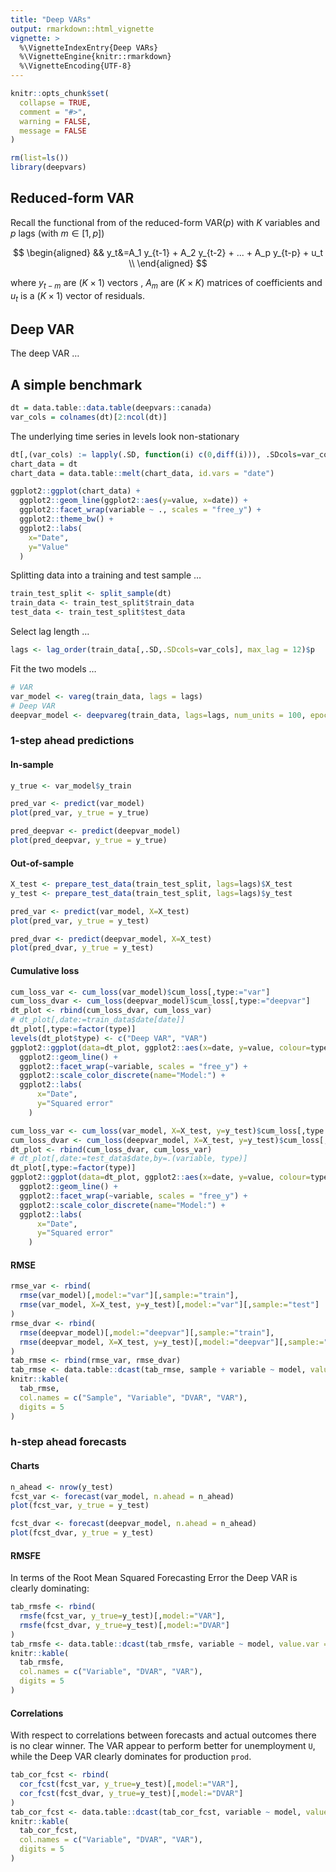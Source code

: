 ```yaml
---
title: "Deep VARs"
output: rmarkdown::html_vignette
vignette: >
  %\VignetteIndexEntry{Deep VARs}
  %\VignetteEngine{knitr::rmarkdown}
  %\VignetteEncoding{UTF-8}
---
```


```r
knitr::opts_chunk$set(
  collapse = TRUE,
  comment = "#>",
  warning = FALSE,
  message = FALSE
)
```

```r
rm(list=ls())
library(deepvars)
```

## Reduced-form VAR 

Recall the functional from of the reduced-form VAR($p$) with $K$ variables and $p$ lags (with $m \in [1,p]$) 

$$
\begin{aligned}
&& y_t&=A_1 y_{t-1} + A_2 y_{t-2} + ... + A_p y_{t-p} + u_t \\
\end{aligned}
$$

where $y_{t-m}$ are $(K \times 1)$ vectors , $A_m$ are $(K \times K)$ matrices of coefficients and $u_t$ is a $(K \times 1)$ vector of residuals. 

## Deep VAR

The deep VAR ...

## A simple benchmark

```r
dt = data.table::data.table(deepvars::canada)
var_cols = colnames(dt)[2:ncol(dt)]
```

The underlying time series in levels look non-stationary 

```r
dt[,(var_cols) := lapply(.SD, function(i) c(0,diff(i))), .SDcols=var_cols]
chart_data = dt
chart_data = data.table::melt(chart_data, id.vars = "date")

ggplot2::ggplot(chart_data) +
  ggplot2::geom_line(ggplot2::aes(y=value, x=date)) +
  ggplot2::facet_wrap(variable ~ ., scales = "free_y") +
  ggplot2::theme_bw() +
  ggplot2::labs(
    x="Date",
    y="Value"
  )
```

Splitting data into a training and test sample ...

```r
train_test_split <- split_sample(dt)
train_data <- train_test_split$train_data
test_data <- train_test_split$test_data
```

Select lag length ...

```r
lags <- lag_order(train_data[,.SD,.SDcols=var_cols], max_lag = 12)$p
```

Fit the two models ...

```r
# VAR
var_model <- vareg(train_data, lags = lags)
# Deep VAR
deepvar_model <- deepvareg(train_data, lags=lags, num_units = 100, epochs=500)
```

### 1-step ahead predictions

#### In-sample

```r
y_true <- var_model$y_train
```

```r
pred_var <- predict(var_model)
plot(pred_var, y_true = y_true)
```

```r
pred_deepvar <- predict(deepvar_model)
plot(pred_deepvar, y_true = y_true)
```

#### Out-of-sample

```r
X_test <- prepare_test_data(train_test_split, lags=lags)$X_test
y_test <- prepare_test_data(train_test_split, lags=lags)$y_test
```


```r
pred_var <- predict(var_model, X=X_test)
plot(pred_var, y_true = y_test)
```

```r
pred_dvar <- predict(deepvar_model, X=X_test)
plot(pred_dvar, y_true = y_test)
```

#### Cumulative loss

```r
cum_loss_var <- cum_loss(var_model)$cum_loss[,type:="var"]
cum_loss_dvar <- cum_loss(deepvar_model)$cum_loss[,type:="deepvar"]
dt_plot <- rbind(cum_loss_dvar, cum_loss_var)
# dt_plot[,date:=train_data$date[date]]
dt_plot[,type:=factor(type)]
levels(dt_plot$type) <- c("Deep VAR", "VAR")
ggplot2::ggplot(data=dt_plot, ggplot2::aes(x=date, y=value, colour=type)) +
  ggplot2::geom_line() +
  ggplot2::facet_wrap(~variable, scales = "free_y") +
  ggplot2::scale_color_discrete(name="Model:") +
  ggplot2::labs(
      x="Date",
      y="Squared error"
    )
```

```r
cum_loss_var <- cum_loss(var_model, X=X_test, y=y_test)$cum_loss[,type:="var"]
cum_loss_dvar <- cum_loss(deepvar_model, X=X_test, y=y_test)$cum_loss[,type:="deepvar"]
dt_plot <- rbind(cum_loss_dvar, cum_loss_var)
# dt_plot[,date:=test_data$date,by=.(variable, type)]
dt_plot[,type:=factor(type)]
ggplot2::ggplot(data=dt_plot, ggplot2::aes(x=date, y=value, colour=type)) +
  ggplot2::geom_line() +
  ggplot2::facet_wrap(~variable, scales = "free_y") +
  ggplot2::scale_color_discrete(name="Model:") +
  ggplot2::labs(
      x="Date",
      y="Squared error"
    )
```

#### RMSE

```r
rmse_var <- rbind(
  rmse(var_model)[,model:="var"][,sample:="train"],
  rmse(var_model, X=X_test, y=y_test)[,model:="var"][,sample:="test"]
)
rmse_dvar <- rbind(
  rmse(deepvar_model)[,model:="deepvar"][,sample:="train"],
  rmse(deepvar_model, X=X_test, y=y_test)[,model:="deepvar"][,sample:="test"]
)
tab_rmse <- rbind(rmse_var, rmse_dvar)
tab_rmse <- data.table::dcast(tab_rmse, sample + variable ~ model, value.var = "value")
knitr::kable(
  tab_rmse, 
  col.names = c("Sample", "Variable", "DVAR", "VAR"),
  digits = 5
) 
```

### h-step ahead forecasts

#### Charts

```r
n_ahead <- nrow(y_test)
fcst_var <- forecast(var_model, n.ahead = n_ahead)
plot(fcst_var, y_true = y_test)
```

```r
fcst_dvar <- forecast(deepvar_model, n.ahead = n_ahead)
plot(fcst_dvar, y_true = y_test)
```

#### RMSFE 

In terms of the Root Mean Squared Forecasting Error the Deep VAR is clearly dominating:

```r
tab_rmsfe <- rbind(
  rmsfe(fcst_var, y_true=y_test)[,model:="VAR"],
  rmsfe(fcst_dvar, y_true=y_test)[,model:="DVAR"]
)
tab_rmsfe <- data.table::dcast(tab_rmsfe, variable ~ model, value.var = "value")
knitr::kable(
  tab_rmsfe, 
  col.names = c("Variable", "DVAR", "VAR"),
  digits = 5
) 
```

#### Correlations

With respect to correlations between forecasts and actual outcomes there is no clear winner. The VAR appear to perform better for unemployment `U`, while the Deep VAR clearly dominates for production `prod`.

```r
tab_cor_fcst <- rbind(
  cor_fcst(fcst_var, y_true=y_test)[,model:="VAR"],
  cor_fcst(fcst_dvar, y_true=y_test)[,model:="DVAR"]
)
tab_cor_fcst <- data.table::dcast(tab_cor_fcst, variable ~ model, value.var = "value")
knitr::kable(
  tab_cor_fcst, 
  col.names = c("Variable", "DVAR", "VAR"),
  digits = 5
) 
```


